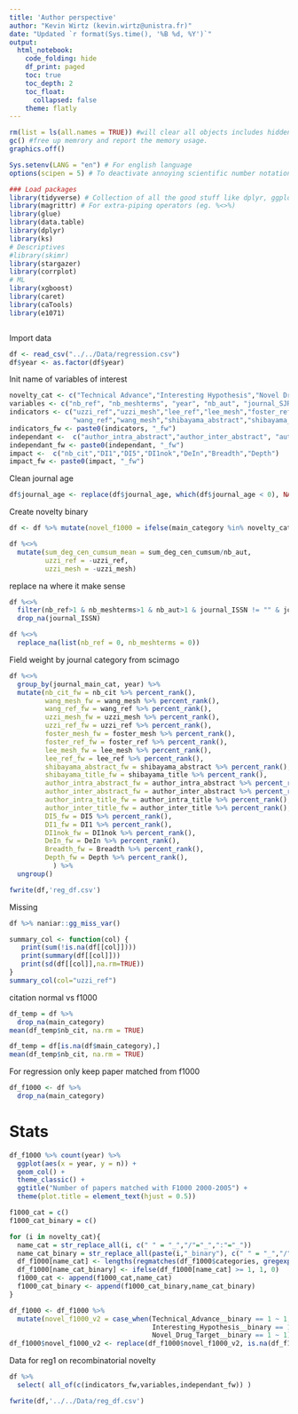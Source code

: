 ```yaml
---
title: 'Author perspective'
author: "Kevin Wirtz (kevin.wirtz@unistra.fr)"
date: "Updated `r format(Sys.time(), '%B %d, %Y')`"
output:
  html_notebook:
    code_folding: hide
    df_print: paged
    toc: true
    toc_depth: 2
    toc_float:
      collapsed: false
    theme: flatly
---
```


```r

rm(list = ls(all.names = TRUE)) #will clear all objects includes hidden objects.
gc() #free up memrory and report the memory usage.
graphics.off()

Sys.setenv(LANG = "en") # For english language
options(scipen = 5) # To deactivate annoying scientific number notation

### Load packages
library(tidyverse) # Collection of all the good stuff like dplyr, ggplot2 ect.
library(magrittr) # For extra-piping operators (eg. %<>%)
library(glue)
library(data.table)
library(dplyr)
library(ks)
# Descriptives
#library(skimr)
library(stargazer)
library(corrplot)
# ML
library(xgboost)
library(caret)  
library(caTools)
library(e1071)



```

Import data

```r

df <- read_csv("../../Data/regression.csv")
df$year <- as.factor(df$year)

```
Init name of variables of interest

```r
novelty_cat <- c("Technical Advance","Interesting Hypothesis","Novel Drug Target")
variables <- c("nb_ref", "nb_meshterms", "year", "nb_aut", "journal_SJR", "is_review", "journal_age","sum_deg_cen_cumsum","sum_deg_cen_cumsum_mean", "journal_main_cat")
indicators <- c("uzzi_ref","uzzi_mesh","lee_ref","lee_mesh","foster_ref","foster_mesh",
                "wang_ref","wang_mesh","shibayama_abstract","shibayama_title")
indicators_fw <- paste0(indicators, "_fw")
independant <-  c("author_intra_abstract","author_inter_abstract", "author_intra_title", "author_inter_title")
independant_fw <- paste0(independant, "_fw")
impact <-  c("nb_cit","DI1","DI5","DI1nok","DeIn","Breadth","Depth")
impact_fw <- paste0(impact, "_fw")
```


Clean journal age

```r
df$journal_age <- replace(df$journal_age, which(df$journal_age < 0), NA)
```

Create novelty binary
```r
df <- df %>% mutate(novel_f1000 = ifelse(main_category %in% novelty_cat, 1, 0))
```

```r
df %<>%
  mutate(sum_deg_cen_cumsum_mean = sum_deg_cen_cumsum/nb_aut,
         uzzi_ref = -uzzi_ref,
         uzzi_mesh = -uzzi_mesh)
```

replace na where it make sense


```r
df %<>%
  filter(nb_ref>1 & nb_meshterms>1 & nb_aut>1 & journal_ISSN != "" & journal_main_cat != "") %>%
  drop_na(journal_ISSN)
```


```r
df %<>%
  replace_na(list(nb_ref = 0, nb_meshterms = 0))
```

Field weight by journal category from scimago
```r
df %<>%
  group_by(journal_main_cat, year) %>%
  mutate(nb_cit_fw = nb_cit %>% percent_rank(),
         wang_mesh_fw = wang_mesh %>% percent_rank(),
         wang_ref_fw = wang_ref %>% percent_rank(),
         uzzi_mesh_fw = uzzi_mesh %>% percent_rank(),
         uzzi_ref_fw = uzzi_ref %>% percent_rank(),
         foster_mesh_fw = foster_mesh %>% percent_rank(),
         foster_ref_fw = foster_ref %>% percent_rank(),
         lee_mesh_fw = lee_mesh %>% percent_rank(),
         lee_ref_fw = lee_ref %>% percent_rank(),
         shibayama_abstract_fw = shibayama_abstract %>% percent_rank(),
         shibayama_title_fw = shibayama_title %>% percent_rank(),
         author_intra_abstract_fw = author_intra_abstract %>% percent_rank(),
         author_inter_abstract_fw = author_inter_abstract %>% percent_rank(),
         author_intra_title_fw = author_intra_title %>% percent_rank(),
         author_inter_title_fw = author_inter_title %>% percent_rank(),
         DI5_fw = DI5 %>% percent_rank(),
         DI1_fw = DI1 %>% percent_rank(),
         DI1nok_fw = DI1nok %>% percent_rank(),
         DeIn_fw = DeIn %>% percent_rank(),
         Breadth_fw = Breadth %>% percent_rank(),
         Depth_fw = Depth %>% percent_rank(),
           ) %>%
  ungroup()

fwrite(df,'reg_df.csv')
```

Missing
```r
df %>% naniar::gg_miss_var()
```

```r
summary_col <- function(col) {
   print(sum(!is.na(df[[col]])))
   print(summary(df[[col]]))
   print(sd(df[[col]],na.rm=TRUE))
}
summary_col(col="uzzi_ref")
```

citation normal vs f1000
```r
df_temp = df %>% 
  drop_na(main_category)
mean(df_temp$nb_cit, na.rm = TRUE)

df_temp = df[is.na(df$main_category),]
mean(df_temp$nb_cit, na.rm = TRUE)

```

For regression only keep paper matched from f1000
```r
df_f1000 <- df %>% 
  drop_na(main_category)
```

# Stats ####

```r
df_f1000 %>% count(year) %>%
  ggplot(aes(x = year, y = n)) + 
  geom_col() +
  theme_classic() + 
  ggtitle("Number of papers matched with F1000 2000-2005") +
  theme(plot.title = element_text(hjust = 0.5))
```
```r

f1000_cat = c()
f1000_cat_binary = c()

for (i in novelty_cat){
  name_cat = str_replace_all(i, c(" " = "_","/"="_",":"="_"))
  name_cat_binary = str_replace_all(paste(i,"_binary"), c(" " = "_","/"="_",":"="_"))
  df_f1000[name_cat] <- lengths(regmatches(df_f1000$categories, gregexpr(i,df_f1000$categories)))
  df_f1000[name_cat_binary] <- ifelse(df_f1000[name_cat] >= 1, 1, 0)
  f1000_cat <- append(f1000_cat,name_cat)
  f1000_cat_binary <- append(f1000_cat_binary,name_cat_binary)
}
```

```r
df_f1000 <- df_f1000 %>% 
  mutate(novel_f1000_v2 = case_when(Technical_Advance__binary == 1 ~ 1,
                                    Interesting_Hypothesis__binary == 1 ~ 1,
                                    Novel_Drug_Target__binary == 1 ~ 1)) 
df_f1000$novel_f1000_v2 <- replace(df_f1000$novel_f1000_v2, is.na(df_f1000$novel_f1000_v2), 0)
```

Data for reg1 on recombinatorial novelty
```r
df %>%
  select( all_of(c(indicators_fw,variables,independant_fw)) )
```

```r
fwrite(df,'../../Data/reg_df.csv')
```
